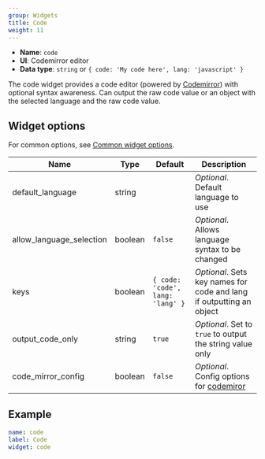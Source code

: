 ```yaml
---
group: Widgets
title: Code
weight: 11
---
```


- **Name**: `code`
- **UI**: Codemirror editor
- **Data type**: `string` or `{ code: 'My code here', lang: 'javascript' }`

The code widget provides a code editor (powered by [Codemirror](https://codemirror.net)) with optional syntax awareness. Can output the raw code value or an object with the selected language and the raw code value.

## Widget options

For common options, see [Common widget options](/docs/widgets#common-widget-options).

| Name                     | Type    | Default                          | Description                                                                          |
| ------------------------ | ------- | -------------------------------- | ------------------------------------------------------------------------------------ |
| default_language         | string  |                                  | _Optional_. Default language to use                                                  |
| allow_language_selection | boolean | `false`                          | _Optional_. Allows language syntax to be changed                                     |
| keys                     | boolean | `{ code: 'code', lang: 'lang' }` | _Optional_. Sets key names for code and lang if outputting an object                 |
| output_code_only         | string  | `true`                           | _Optional_. Set to `true` to output the string value only                            |
| code_mirror_config       | boolean | `false`                          | _Optional_. Config options for [codemiror](https://codemirror.net/5/doc/manual.html) |

## Example

```yaml
name: code
label: Code
widget: code
```
